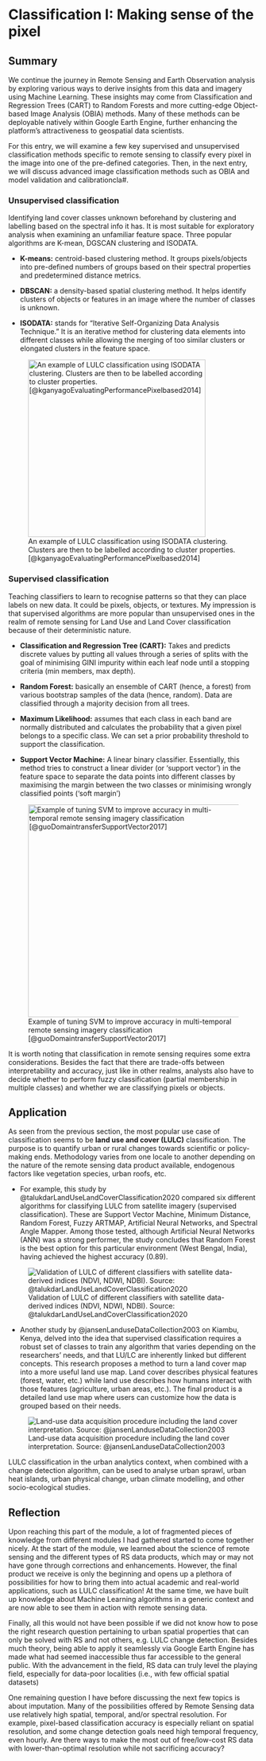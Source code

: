 # Classification I: Making sense of the pixel

## Summary

We continue the journey in Remote Sensing and Earth Observation analysis by exploring various ways to derive insights from this data and imagery using Machine Learning. These insights may come from Classification and Regression Trees (CART) to Random Forests and more cutting-edge Object-based Image Analysis (OBIA) methods. Many of these methods can be deployable natively within Google Earth Engine, further enhancing the platform's attractiveness to geospatial data scientists.

For this entry, we will examine a few key supervised and unsupervised classification methods specific to remote sensing to classify every pixel in the image into one of the pre-defined categories. Then, in the next entry, we will discuss advanced image classification methods such as OBIA and model validation and calibrationcla#.

### Unsupervised classification

Identifying land cover classes unknown beforehand by clustering and labelling based on the spectral info it has. It is most suitable for exploratory analysis when examining an unfamiliar feature space. Three popular algorithms are K-mean, DGSCAN clustering and ISODATA.

-   **K-means:** centroid-based clustering method. It groups pixels/objects into pre-defined numbers of groups based on their spectral properties and predetermined distance metrics.

-   **DBSCAN:** a density-based spatial clustering method. It helps identify clusters of objects or features in an image where the number of classes is unknown.

-   **ISODATA:** stands for “Iterative Self-Organizing Data Analysis Technique.” It is an iterative method for clustering data elements into different classes while allowing the merging of too similar clusters or elongated clusters in the feature space.

![An example of LULC classification using ISODATA clustering. Clusters are then to be labelled according to cluster properties. [@kganyagoEvaluatingPerformancePixelbased2014]](images/clipboard-3004766091.png){fig-align="center" width="357"}

### Supervised classification

Teaching classifiers to learn to recognise patterns so that they can place labels on new data. It could be pixels, objects, or textures. My impression is that supervised algorithms are more popular than unsupervised ones in the realm of remote sensing for Land Use and Land Cover classification because of their deterministic nature.

-   **Classification and Regression Tree (CART):** Takes and predicts discrete values by putting all values through a series of splits with the goal of minimising GINI impurity within each leaf node until a stopping criteria (min members, max depth).

-   **Random Forest:** basically an ensemble of CART (hence, a forest) from various bootstrap samples of the data (hence, random). Data are classified through a majority decision from all trees.

-   **Maximum Likelihood:** assumes that each class in each band are normally distributed and calculates the probability that a given pixel belongs to a specific class. We can set a prior probability threshold to support the classification.

-   **Support Vector Machine:** A linear binary classifier. Essentially, this method tries to construct a linear divider (or 'support vector') in the feature space to separate the data points into different classes by maximising the margin between the two classes or minimising wrongly classified points ('soft margin')

![Example of tuning SVM to improve accuracy in multi-temporal remote sensing imagery classification [@guoDomaintransferSupportVector2017]](images/clipboard-2448726348.png){fig-align="center" width="428"}

It is worth noting that classification in remote sensing requires some extra considerations. Besides the fact that there are trade-offs between interpretability and accuracy, just like in other realms, analysts also have to decide whether to perform fuzzy classification (partial membership in multiple classes) and whether we are classifying pixels or objects.

## Application

As seen from the previous section, the most popular use case of classification seems to be **land use and cover (LULC)** classification. The purpose is to quantify urban or rural changes towards scientific or policy-making ends. Methodology varies from one locale to another depending on the nature of the remote sensing data product available, endogenous factors like vegetation species, urban roofs, etc.

-   For example, this study by @talukdarLandUseLandCoverClassification2020 compared six different algorithms for classifying LULC from satellite imagery (supervised classification). These are Support Vector Machine, Minimum Distance, Random Forest, Fuzzy ARTMAP, Artificial Neural Networks, and Spectral Angle Mapper. Among those tested, although Artificial Neural Networks (ANN) was a strong performer, the study concludes that Random Forest is the best option for this particular environment (West Bengal, India), having achieved the highest accuracy (0.89).

![Validation of LULC of different classifiers with satellite data-derived indices (NDVI, NDWI, NDBI). Source: @talukdarLandUseLandCoverClassification2020](images/clipboard-71723564.png){fig-align="center"}

-   Another study by @jansenLanduseDataCollection2003 on Kiambu, Kenya, delved into the idea that supervised classification requires a robust set of classes to train any algorithm that varies depending on the researchers' needs, and that LU/LC are inherently linked but different concepts. This research proposes a method to turn a land cover map into a more useful land use map. Land cover describes physical features (forest, water, etc.) while land use describes how humans interact with those features (agriculture, urban areas, etc.). The final product is a detailed land use map where users can customize how the data is grouped based on their needs.

![Land-use data acquisition procedure including the land cover interpretation. Source: @jansenLanduseDataCollection2003](images/clipboard-2387810218.png){fig-align="center"}

LULC classification in the urban analytics context, when combined with a change detection algorithm, can be used to analyse urban sprawl, urban heat islands, urban physical change, urban climate modelling, and other socio-ecological studies.

## Reflection

Upon reaching this part of the module, a lot of fragmented pieces of knowledge from different modules I had gathered started to come together nicely. At the start of the module, we learned about the science of remote sensing and the different types of RS data products, which may or may not have gone through corrections and enhancements. However, the final product we receive is only the beginning and opens up a plethora of possibilities for how to bring them into actual academic and real-world applications, such as LULC classification! At the same time, we have built up knowledge about Machine Learning algorithms in a generic context and are now able to see them in action with remote sensing data.

Finally, all this would not have been possible if we did not know how to pose the right research question pertaining to urban spatial properties that can only be solved with RS and not others, e.g. LULC change detection. Besides much theory, being able to apply it seamlessly via Google Earth Engine has made what had seemed inaccessible thus far accessible to the general public. With the advancement in the field, RS data can truly level the playing field, especially for data-poor localities (i.e., with few official spatial datasets)

One remaining question I have before discussing the next few topics is about imputation. Many of the possibilities offered by Remote Sensing data use relatively high spatial, temporal, and/or spectral resolution. For example, pixel-based classification accuracy is especially reliant on spatial resolution, and some change detection goals need high temporal frequency, even hourly. Are there ways to make the most out of free/low-cost RS data with lower-than-optimal resolution while not sacrificing accuracy?
